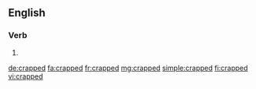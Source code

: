 ==English==

===Verb===
{{head|en|verb form}}

# {{en-past of|crap}}

[[de:crapped]]
[[fa:crapped]]
[[fr:crapped]]
[[mg:crapped]]
[[simple:crapped]]
[[fi:crapped]]
[[vi:crapped]]